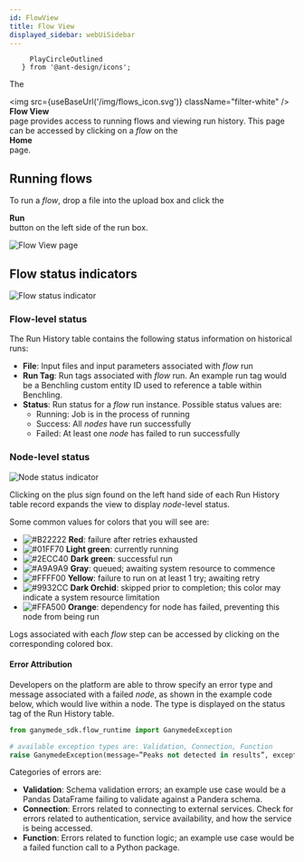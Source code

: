 ```yaml
---
id: FlowView
title: Flow View
displayed_sidebar: webUiSidebar
---
```


         PlayCircleOutlined
       } from '@ant-design/icons';

The <div className="button darkblue_button"><img src={useBaseUrl('/img/flows_icon.svg')} className="filter-white" /> **Flow View**</div> page provides access to running flows and viewing run history.  This page can be accessed by clicking on a _flow_ on the <div className="button darkblue_button"><HomeOutlined /> **Home**</div> page.

## Running flows

To run a _flow_, drop a file into the upload box and click the <div className="button run_queue_button">**Run** <PlayCircleOutlined /></div> button on the left side of the run box.

<img alt="Flow View page" src="https://ganymede-bio.mo.cloudinary.net/apiServer/FlowView_20230531.png" />
 
## Flow status indicators

<img alt="Flow status indicator" src="https://ganymede-bio.mo.cloudinary.net/apiServer/FlowStatusIndicator_20230109.png" />

### Flow-level status

The Run History table contains the following status information on historical runs:

- **File**: Input files and input parameters associated with _flow_ run
- **Run Tag**: Run tags associated with _flow_ run. An example run tag would be a Benchling custom entity ID used to reference a table within Benchling.
- **Status**: Run status for a _flow_ run instance.  Possible status values are: 
  - Running: Job is in the process of running
  - Success: All _nodes_ have run successfully
  - Failed: At least one _node_ has failed to run successfully

### Node-level status

<img alt="Node status indicator" src="https://ganymede-bio.mo.cloudinary.net/apiServer/NodeStatusAndLog_20230831.png" />

Clicking on the plus sign found on the left hand side of each Run History table record expands the view to display _node_-level status.  

Some common values for colors that you will see are:
  - ![#B22222](https://placehold.co/2x2/B22222/B22222.png) **Red**: failure after retries exhausted
  - ![#01FF70](https://placehold.co/2x2/01FF70/01FF70.png) **Light green**: currently running
  - ![#2ECC40](https://placehold.co/2x2/2ECC40/2ECC40.png) **Dark green**: successful run
  - ![#A9A9A9](https://placehold.co/2x2/A9A9A9/A9A9A9.png) **Gray**: queued; awaiting system resource to commence
  - ![#FFFF00](https://placehold.co/2x2/FFFF00/FFFF00.png) **Yellow**: failure to run on at least 1 try; awaiting retry
  - ![#9932CC](https://placehold.co/2x2/9932CC/9932CC.png) **Dark Orchid**: skipped prior to completion; this color may indicate a system resource limitation
  - ![#FFA500](https://placehold.co/2x2/FFA500/FFA500.png) **Orange**: dependency for node has failed, preventing this node from being run

Logs associated with each _flow_ step can be accessed by clicking on the corresponding colored box.

#### Error Attribution

Developers on the platform are able to throw specify an error type and message associated with a failed _node_, as shown
in the example code below, which would live within a node.  The type is displayed on the status tag of the Run History table.

```python
from ganymede_sdk.flow_runtime import GanymedeException

# available exception types are: Validation, Connection, Function
raise GanymedeException(message=”Peaks not detected in results”, exception_type=”Function”)
```

Categories of errors are:

- **Validation**: Schema validation errors; an example use case would be a Pandas DataFrame failing to validate against a Pandera schema.
- **Connection**: Errors related to connecting to external services.  Check for errors related to authentication, service availability, and how the service is being accessed.
- **Function**: Errors related to function logic; an example use case would be a failed function call to a Python package.
